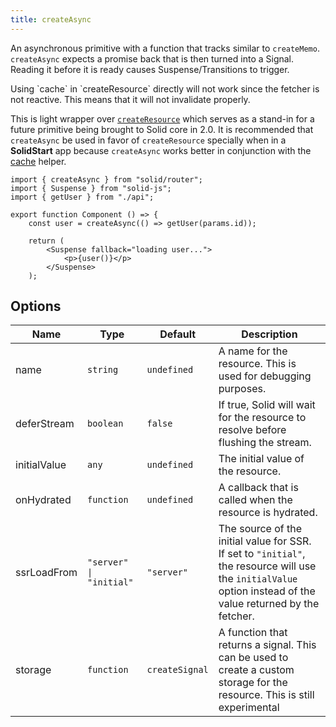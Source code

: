 ```yaml
---
title: createAsync
---
```


An asynchronous primitive with a function that tracks similar to `createMemo`.
`createAsync` expects a promise back that is then turned into a Signal.
Reading it before it is ready causes Suspense/Transitions to trigger.

<Callout type="caution">
	Using `cache` in `createResource` directly will not work since the fetcher is
	not reactive. This means that it will not invalidate properly.
</Callout>

This is light wrapper over [`createResource`](/reference/basic-reactivity/create-resource) which serves as a stand-in for a future primitive being brought to Solid core in 2.0. 
It is recommended that `createAsync` be used in favor of `createResource` specially when in a **SolidStart** app because `createAsync` works better in conjunction with the [cache](/solid-router/reference/data-apis/cache) helper.



```tsx title="component.tsx" {6,10}
import { createAsync } from "solid/router";
import { Suspense } from "solid-js";
import { getUser } from "./api";

export function Component () => {
	const user = createAsync(() => getUser(params.id));

	return (
		<Suspense fallback="loading user...">
			<p>{user()}</p>
		</Suspense>
	);
```

## Options

| Name         | Type                    | Default        | Description                                                                                                                                                   |
| ------------ | ----------------------- | -------------- | ------------------------------------------------------------------------------------------------------------------------------------------------------------- |
| name         | `string`                | `undefined`    | A name for the resource. This is used for debugging purposes.                                                                                                 |
| deferStream  | `boolean`               | `false`        | If true, Solid will wait for the resource to resolve before flushing the stream.                                                                              |
| initialValue | `any`                   | `undefined`    | The initial value of the resource.                                                                                                                            |
| onHydrated   | `function`              | `undefined`    | A callback that is called when the resource is hydrated.                                                                                                      |
| ssrLoadFrom  | `"server" \| "initial"` | `"server"`     | The source of the initial value for SSR. If set to `"initial"`, the resource will use the `initialValue` option instead of the value returned by the fetcher. |
| storage      | `function`              | `createSignal` | A function that returns a signal. This can be used to create a custom storage for the resource. This is still experimental     
